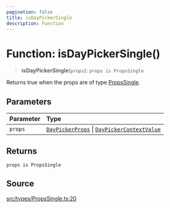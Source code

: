 ```yaml
---
pagination: false
title: isDayPickerSingle
description: Function
---
```


# Function: isDayPickerSingle()

> **isDayPickerSingle**(`props`): `props is PropsSingle`

Returns true when the props are of type [PropsSingle](/api/latest/interfaces/PropsSingle.mdx).

## Parameters

| Parameter | Type |
| :------ | :------ |
| `props` | [`DayPickerProps`](/api/latest/type-aliases/DayPickerProps.mdx) \| [`DayPickerContextValue`](/api/latest/interfaces/DayPickerContextValue.mdx) |

## Returns

`props is PropsSingle`

## Source

[src/types/PropsSingle.ts:20](https://github.com/gpbl/react-day-picker/blob/575f9be39/src/types/PropsSingle.ts#L20)
